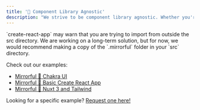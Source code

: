 ```yaml
---
title: '🤝 Component Library Agnostic'
description: "We strive to be component library agnostic. Whether you're using Material UI, Chakra UI, Tailwind, Ant Design, or even your in-house library, Mirrorful hooks right in."
---
```


<Warning>
  `create-react-app` may warn that you are trying to import from outside the src
  directory. We are working on a long-term solution, but for now, we would
  recommend making a copy of the `.mirrorful` folder in your `src` directory.
</Warning>

Check out our examples:

- [Mirrorful 🤝 Chakra UI](https://github.com/Mirrorful/mirrorful/tree/main/examples/with-chakra-ui)
- [Mirrorful 🤝 Basic Create React App](https://github.com/Mirrorful/mirrorful/tree/main/examples/create-react-app)
- [Mirrorful 🤝 Nuxt 3 and Tailwind](https://github.com/Mirrorful/mirrorful/tree/main/examples/nuxt-3)

Looking for a specific example? [Request one here!](https://github.com/Mirrorful/mirrorful/issues)
